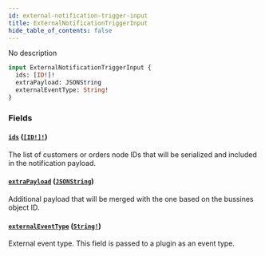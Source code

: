 ```yaml
---
id: external-notification-trigger-input
title: ExternalNotificationTriggerInput
hide_table_of_contents: false
---
```


No description

```graphql
input ExternalNotificationTriggerInput {
  ids: [ID!]!
  extraPayload: JSONString
  externalEventType: String!
}
```

### Fields

#### [`ids`](#) ([`[ID!]!`](../../../developer/api-reference/scalars/id))

The list of customers or orders node IDs that will be serialized and included in the notification payload.

#### [`extraPayload`](#) ([`JSONString`](../../../developer/api-reference/scalars/jsonstring))

Additional payload that will be merged with the one based on the bussines object ID.

#### [`externalEventType`](#) ([`String!`](../../../developer/api-reference/scalars/string))

External event type. This field is passed to a plugin as an event type.
